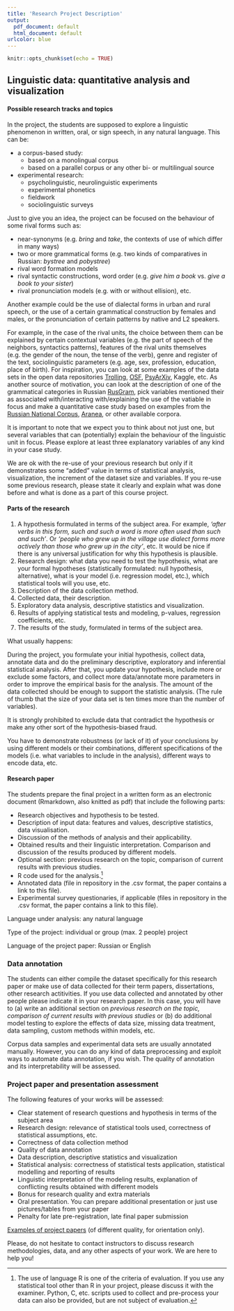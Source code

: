 ```yaml
---
title: 'Research Project Description'
output:
  pdf_document: default
  html_document: default
urlcolor: blue
---
```


```r
knitr::opts_chunk$set(echo = TRUE)
```

## Linguistic data: quantitative analysis and visualization

#### Possible research tracks and topics

In the project, the students are supposed to explore a linguistic phenomenon in written, oral, or sign speech, in any natural language. This can be:  

- a corpus-based study:
    - based on a monolingual corpus
    - based on a parallel corpus or any other bi- or multilingual source
- experimental research:
    - psycholinguistic, neurolinguistic experiments
    - experimental phonetics
    - fieldwork
    - sociolinguistic surveys

Just to give you an idea, the project can be focused on the behaviour of some rival forms such as: 

- near-synonyms (e.g. _bring_ and _take_, the contexts of use of which differ in many ways) 
- two or more grammatical forms (e.g. two kinds of comparatives in Russian: _bystree_ and _pobystree_)
- rival word formation models
- rival syntactic constructions, word order (e.g. _give him a book_ vs. _give a book to your sister_)
- rival pronunciation models (e.g. with or without ellision), etc.

Another example could be the use of dialectal forms in urban and rural speech, 
or the use of a certain grammatical construction by females and males, 
or the pronunciation of certain patterns by native and L2 speakers.    

For example, in the case of the rival units, the choice between them can be explained by certain contextual variables (e.g. the part of speech of the neighbors, 
syntactics patterns), features of the rival units themselves (e.g. the gender of the noun, the tense of the verb), genre and register of the text, 
sociolinguistic parameters (e.g. age, sex, profession, education, place of birth). For inspiration, you can look at some examples of the data sets in the open data repositories [Trolling](https://opendata.uit.no/dataverse/trolling), [OSF](), [PsyArXiv](https://psyarxiv.com/), Kaggle, etc. As another source of motivation, you can look at the description of one of the grammatical categories in Russian [RusGram](http://rusgram.ru/index), pick variables mentioned their as associated with/interacting with/explaining the use of the vatiable in focus and make a quantitative case study based on examples from the [Russian National Corpus](https://ruscorpora.ru/), [Aranea](http://aranea.juls.savba.sk/), or other available corpora.

It is important to note that we expect you to think about not just one, but several variables that can (potentially) explain the behaviour of the linguistic unit in focus. Please explore at least three explanatory variables of any kind in your case study. 

We are ok with the re-use of your previous research but only if it demonstrates some "added" value in terms of statistical analysis, visualization, the increment of the dataset size and variables. If you re-use some previous research, please state it clearly and explain what was done before and what is done as a part of this course project. 

#### Parts of the research

1. A hypothesis formulated in terms of the subject area. For example, *‘after verbs in this form, such and such a word is more often used than such and such’*. Or *‘people who grew up in the village use dialect forms more actively than those who grew up in the city’*, etc. It would be nice if there is any universal justification for why this hypothesis is plausible.
2. Research design: what data you need to test the hypothesis, what are your formal hypotheses (statistically formulated: null hypothesis, alternative), what is your model (i.e. regression model, etc.), which statistical tools will you use, etc.
3. Description of the data collection method.
4. Collected data, their description.
5. Exploratory data analysis, descriptive statistics and visualization.
6. Results of applying statistical tests and modeling, p-values, regression coefficients, etc.
7. The results of the study, formulated in terms of the subject area.

What usually happens:

During the project, you formulate your initial hypothesis, collect data, annotate data and do the preliminary descriptive, exploratory and inferential statistical analysis. After that, you update your hypothesis, include more or exclude some factors, and collect more data/annotate more parameters in order to improve the empirical basis for the analysis. The amount of the data collected should be enough to support the statistic analysis. (The rule of thumb that the size of your data set is ten times more than the number of variables).

It is strongly prohibited to exclude data that contradict the hypothesis or make any other sort of the hypothesis-biased fraud.

You have to demonstrate robustness (or lack of it) of your conclusions by using different models or their combinations, different specifications of the models (i.e. what variables to include in the analysis), different ways to encode data, etc.

#### Research paper  
The students prepare the final project in a written form as an electronic
 document (Rmarkdown, also knitted as pdf) that include the following parts: 

- Research objectives and hypothesis to be tested.
- Description of input data: features and values, descriptive statistics, data visualisation.
- Discussion of the methods of analysis and their applicability.
- Obtained results and their linguistic interpretation. Comparison and discussion of the    results produced by different models.
- Optional section: previous research on the topic, comparison of current results with previous studies.
- R code used for the analysis.[^2]
- Annotated data (file in repository in the .csv format, the paper contains a link to this file).
- Experimental survey questionaries, if applicable (files in repository in the .csv format, the paper contains a link to this file). 

Language under analysis: any natural language  

Type of the project: individual or group (max. 2 people) project  

Language of the project paper: Russian or English  

### Data annotation  
The students can either compile the dataset specifically for this research paper or make use of data collected for their term papers, dissertations, other research actitivities. If you use data collected and annotated by other people please indicate it in your research paper. In this case, you will have to (a) write an additional section on *previous research on the topic, comparison of current results with previous studies* or (b) do additional model testing to explore the effects of data size, missing data treatment, data sampling, custom methods within models, etc.

Corpus data samples and experimental data sets are usually annotated manually. However, you can do any kind of data preprocessing and exploit ways to automate data annotation, if you wish. The quality of annotation and its interpretability will be assessed.  

### Project paper and presentation assessment 
The following features of your works will be assessed:

* Clear statement of research questions and hypothesis in terms of the subject area
* Research design: relevance of statistical tools used, correctness of statistical assumptions, etc.
* Correctness of data collection method
* Quality of data annotation
* Data description, descriptive statistics and visualization
* Statistical analysis: correctness of statistical tests application, statistical modelling and reporting of results
* Linguistic interpretation of the modeling results, explanation of conflicting results obtained with different models
* Bonus for research quality and extra materials
* Oral presentation. You can prepare additional presentation or just use pictures/tables from your paper
* Penalty for late pre-registration, late final paper submission

[Examples of project papers](https://agricolamz.github.io/2018-MAG_R_course/projects-previous-case-studies.html) (of different quality, for orientation only).

Please, do not hesitate to contact instructors to discuss research methodologies, data, and any other aspects of your work. We are here to help you!

[^2]: The use of language R is one of the criteria of evaluation. If you use any statistical tool other than R in your project, please discuss it with the examiner. Python, C, etc. scripts used to collect and pre-process your data can also be provided, but are not subject of evaluation.  
 
